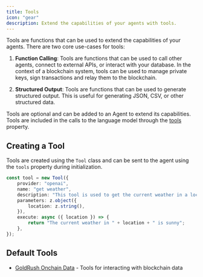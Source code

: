 ```yaml
---
title: Tools
icon: "gear"
description: Extend the capabilities of your agents with tools.
---
```


Tools are functions that can be used to extend the capabilities of your agents. There are two core use-cases for tools:

1. **Function Calling**: Tools are functions that can be used to call other agents, connect to external APIs, or interact with your database. In the context of a blockchain system, tools can be used to manage private keys, sign transactions and relay them to the blockchain.

2. **Structured Output**: Tools are functions that can be used to generate structured output. This is useful for generating JSON, CSV, or other structured data.

Tools are optional and can be added to an Agent to extend its capabilities. Tools are included in the calls to the language model through the [tools](https://sdk.vercel.ai/docs/ai-sdk-core/tools-and-tool-calling) property.

## Creating a Tool

Tools are created using the `Tool` class and can be sent to the agent using the `tools` property during initialization.

```typescript
const tool = new Tool({
    provider: "openai",
    name: "get weather",
    description: "This tool is used to get the current weather in a location",
    parameters: z.object({
        location: z.string(),
    }),
    execute: async ({ location }) => {
        return "The current weather in " + location + " is sunny";
    },
});
```

## Default Tools

- [GoldRush Onchain Data](/tools/goldrush-onchain-data) - Tools for interacting with blockchain data
